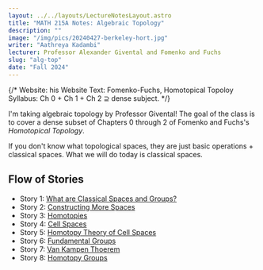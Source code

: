 ```yaml
---
layout: ../../layouts/LectureNotesLayout.astro
title: "MATH 215A Notes: Algebraic Topology"
description: ""
image: "/img/pics/20240427-berkeley-hort.jpg"
writer: "Aathreya Kadambi"
lecturer: Professor Alexander Givental and Fomenko and Fuchs
slug: "alg-top"
date: "Fall 2024"
---
```


{/* 
Website: his Website
Text: Fomenko-Fuchs, Homotopical Topoloy
Syllabus: Ch 0 + Ch 1 + Ch 2 $\supseteq$ dense subject.
*/}

I'm taking algebraic topology by Professor Givental! The goal of the class is to cover a dense subset of Chapters 0 through 2 of Fomenko and Fuchs's *Homotopical Topology*.

If you don't know what topological spaces, they are just basic operations + classical spaces. What we will do today is classical spaces.

Flow of Stories
------------------------------------------
- Story 1: <a href="/notes/alg-top-classical-spaces-and-groups">What are Classical Spaces and Groups?</a>
- Story 2: <a href="/notes/alg-top-constructing-more-spaces">Constructing More Spaces</a>
- Story 3: <a href="/notes/alg-top-homotopies">Homotopies</a>
- Story 4: <a href="/notes/alg-top-cell-spaces">Cell Spaces</a>
- Story 5: <a href="/notes/alg-top-homotopy-theory-of-cell-spaces">Homotopy Theory of Cell Spaces</a>
- Story 6: <a href="/notes/alg-top-fundamental-groups">Fundamental Groups</a>
- Story 7: <a href="/notes/alg-top-van-kampen-theorem">Van Kampen Thoerem</a>
- Story 8: <a href="/notes/alg-top-homotopy-groups">Homotopy Groups</a>




